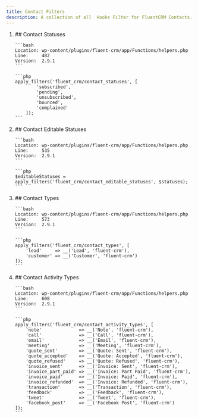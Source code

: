 ```yaml
---
title: Contact Filters
description: A collection of all  Hooks Filter for FluentCRM Contacts.
---
```


<ol>
<li>
    ## Contact Statuses

    ```bash
    Location: wp-content/plugins/fluent-crm/app/Functions/helpers.php
    Line:     482
    Version:  2.9.1
    ```

    ```php
    apply_filters('fluent_crm/contact_statuses', [
            'subscribed',
            'pending',
            'unsubscribed',
            'bounced',
            'complained'
        ]);
    ```
</li>
<li>
    ## Contact Editable Statuses 

    ```bash
    Location: wp-content/plugins/fluent-crm/app/Functions/helpers.php
    Line:     535
    Version:  2.9.1
    ```

    ```php
    $editableStatuses = apply_filters('fluent_crm/contact_editable_statuses', $statuses);
    ```
</li>
<li>
    ## Contact Types

    ```bash
    Location: wp-content/plugins/fluent-crm/app/Functions/helpers.php
    Line:     573
    Version:  2.9.1
    ```

    ```php
    apply_filters('fluent_crm/contact_types', [
        'lead'     => __('Lead', 'fluent-crm'),
        'customer' => __('Customer', 'fluent-crm')
    ]);
    ```
</li>
<li>
    ## Contact Activity Types 

    ```bash
    Location: wp-content/plugins/fluent-crm/app/Functions/helpers.php
    Line:     608
    Version:  2.9.1
    ```

    ```php
    apply_filters('fluent_crm/contact_activity_types', [
        'note'              => __('Note', 'fluent-crm'),
        'call'              => __('Call', 'fluent-crm'),
        'email'             => __('Email', 'fluent-crm'),
        'meeting'           => __('Meeting', 'fluent-crm'),
        'quote_sent'        => __('Quote: Sent', 'fluent-crm'),
        'quote_accepted'    => __('Quote: Accepted', 'fluent-crm'),
        'quote_refused'     => __('Quote: Refused', 'fluent-crm'),
        'invoice_sent'      => __('Invoice: Sent', 'fluent-crm'),
        'invoice_part_paid' => __('Invoice: Part Paid', 'fluent-crm'),
        'invoice_paid'      => __('Invoice: Paid', 'fluent-crm'),
        'invoice_refunded'  => __('Invoice: Refunded', 'fluent-crm'),
        'transaction'       => __('Transaction', 'fluent-crm'),
        'feedback'          => __('Feedback', 'fluent-crm'),
        'tweet'             => __('Tweet', 'fluent-crm'),
        'facebook_post'     => __('Facebook Post', 'fluent-crm')
    ]);
    ```
</li>
</ol>
